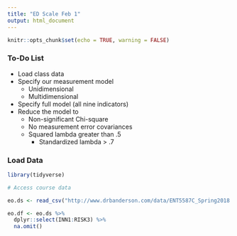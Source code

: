 ```yaml
---
title: "ED Scale Feb 1"
output: html_document
---
```


```r
knitr::opts_chunk$set(echo = TRUE, warning = FALSE)
```

### To-Do List

* Load class data
* Specify our measurement model
    * Unidimensional
    * Multidimensional
* Specify full model (all nine indicators)
* Reduce the model to
    * Non-significant Chi-square
    * No measurement error covariances
    * Squared lambda greater than .5
        * Standardized lambda > .7
        
        
### Load Data

```r
library(tidyverse)

# Access course data

eo.ds <- read_csv("http://www.drbanderson.com/data/ENT5587C_Spring2018.csv")

eo.df <- eo.ds %>%
  dplyr::select(INN1:RISK3) %>% 
  na.omit()
```

